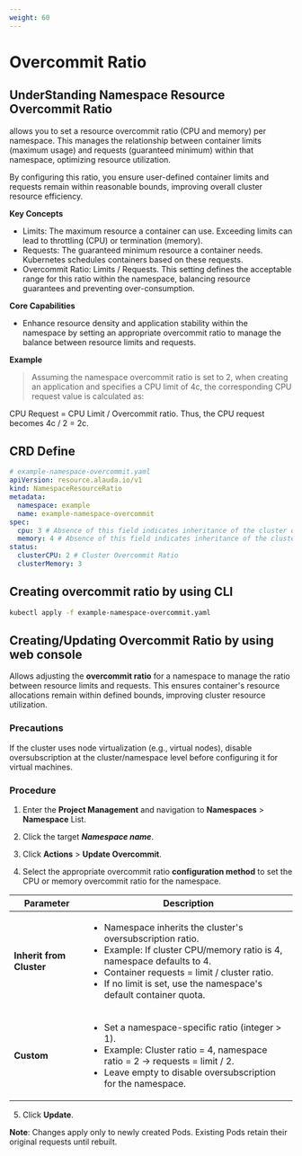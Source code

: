 ```yaml
---
weight: 60
---
```


# Overcommit Ratio

## UnderStanding Namespace Resource Overcommit Ratio

<Term name="product"/> allows you to set a resource overcommit ratio (CPU and memory) per namespace. This manages the relationship between container limits (maximum usage) and requests (guaranteed minimum) within that namespace, optimizing resource utilization.

By configuring this ratio, you ensure user-defined container limits and requests remain within reasonable bounds, improving overall cluster resource efficiency.

**Key Concepts**

- Limits: The maximum resource a container can use. Exceeding limits can lead to throttling (CPU) or termination (memory).
- Requests: The guaranteed minimum resource a container needs. Kubernetes schedules containers based on these requests.
- Overcommit Ratio: Limits / Requests. This setting defines the acceptable range for this ratio within the namespace, balancing resource guarantees and preventing over-consumption.

**Core Capabilities**

- Enhance resource density and application stability within the namespace by setting an appropriate overcommit ratio to manage the balance between resource limits and requests.

**Example**

> Assuming the namespace overcommit ratio is set to 2, when creating an application and specifies a CPU limit of 4c, the corresponding CPU request value is calculated as:

CPU Request = CPU Limit / Overcommit ratio. Thus, the CPU request becomes 4c / 2 = 2c.

## CRD Define

```yaml
# example-namespace-overcommit.yaml
apiVersion: resource.alauda.io/v1
kind: NamespaceResourceRatio
metadata:
  namespace: example
  name: example-namespace-overcommit
spec:
  cpu: 3 # Absence of this field indicates inheritance of the cluster overcommit ratio; 0 means no limitation.
  memory: 4 # Absence of this field indicates inheritance of the cluster overcommit ratio; 0 means no limitation.
status:
  clusterCPU: 2 # Cluster Overcommit Ratio
  clusterMemory: 3
```

## Creating overcommit ratio by using CLI

```bash
kubectl apply -f example-namespace-overcommit.yaml
```

## Creating/Updating Overcommit Ratio by using web console

Allows adjusting the **overcommit ratio** for a namespace to manage the ratio between resource limits and requests. This ensures container's resource allocations remain within defined bounds, improving cluster resource utilization.

### Precautions

If the cluster uses node virtualization (e.g., virtual nodes), disable oversubscription at the cluster/namespace level before configuring it for virtual machines.

### Procedure

1. Enter the **Project Management** and navigation to **Namespaces** > **Namespace** List.

2. Click the target ***Namespace name***.

3. Click **Actions** > **Update Overcommit**.

4. Select the appropriate overcommit ratio **configuration method** to set the CPU or memory overcommit ratio for the namespace.

| Parameter        | Description        |
| ---------------- | ------------------ |
| **Inherit from Cluster** | <ul><li>Namespace inherits the cluster's oversubscription ratio.</li><li>Example: If cluster CPU/memory ratio is 4, namespace defaults to 4.</li><li>Container requests = limit / cluster ratio.</li><li>If no limit is set, use the namespace's default container quota.</li></ul> |
| **Custom**   | <ul><li>Set a namespace-specific ratio (integer > 1).</li><li>Example: Cluster ratio = 4, namespace ratio = 2 → requests = limit / 2.</li><li>Leave empty to disable oversubscription for the namespace.</li></ul> |

5. Click **Update**.

**Note**: Changes apply only to newly created Pods. Existing Pods retain their original requests until rebuilt.
